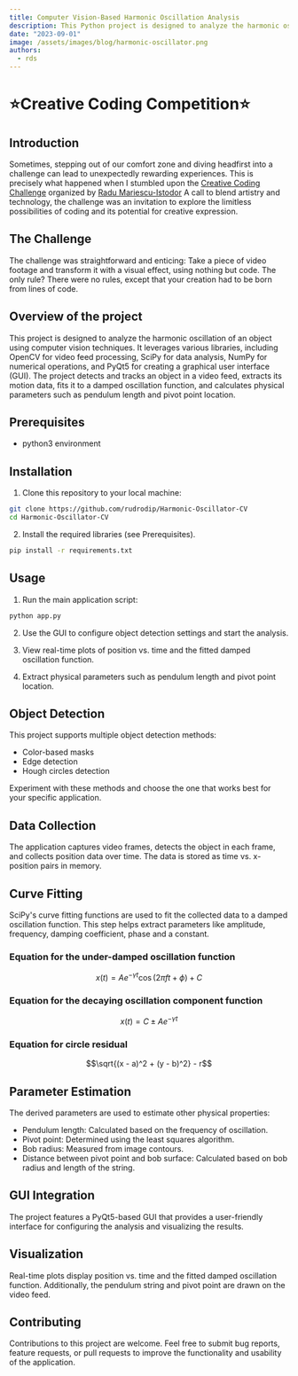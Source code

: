 ```yaml
---
title: Computer Vision-Based Harmonic Oscillation Analysis
description: This Python project is designed to analyze the harmonic oscillation of an object using computer vision techniques.
date: "2023-09-01"
image: /assets/images/blog/harmonic-oscillator.png
authors:
  - rds
---
```


# ⭐Creative Coding Competition⭐

## Introduction

Sometimes, stepping out of our comfort zone and diving headfirst into a challenge can lead to unexpectedly rewarding experiences. This is precisely what happened when I stumbled upon the [Creative Coding Challenge](https://youtu.be/qaq24krSKow) organized by [Radu Mariescu-Istodor](https://www.youtube.com/@Radu) A call to blend artistry and technology, the challenge was an invitation to explore the limitless possibilities of coding and its potential for creative expression.

## The Challenge

The challenge was straightforward and enticing: Take a piece of video footage and transform it with a visual effect, using nothing but code. The only rule? There were no rules, except that your creation had to be born from lines of code.

## Overview of the project

This project is designed to analyze the harmonic oscillation of an object using computer vision techniques. It leverages various libraries, including OpenCV for video feed processing, SciPy for data analysis, NumPy for numerical operations, and PyQt5 for creating a graphical user interface (GUI). The project detects and tracks an object in a video feed, extracts its motion data, fits it to a damped oscillation function, and calculates physical parameters such as pendulum length and pivot point location.

## Prerequisites

- python3 environment

## Installation

1. Clone this repository to your local machine:

```bash
git clone https://github.com/rudrodip/Harmonic-Oscillator-CV
cd Harmonic-Oscillator-CV
```

2. Install the required libraries (see Prerequisites).
```bash
pip install -r requirements.txt
```

## Usage

1. Run the main application script:

```bash
python app.py
```

2. Use the GUI to configure object detection settings and start the analysis.

3. View real-time plots of position vs. time and the fitted damped oscillation function.

4. Extract physical parameters such as pendulum length and pivot point location.

## Object Detection

This project supports multiple object detection methods:

- Color-based masks
- Edge detection
- Hough circles detection

Experiment with these methods and choose the one that works best for your specific application.

## Data Collection

The application captures video frames, detects the object in each frame, and collects position data over time. The data is stored as time vs. x-position pairs in memory.

## Curve Fitting

SciPy's curve fitting functions are used to fit the collected data to a damped oscillation function. This step helps extract parameters like amplitude, frequency, damping coefficient, phase and a constant.

### Equation for the under-damped oscillation function

$$x(t) = A e^{-\gamma t} \cos(2\pi f t + \phi) + C$$

### Equation for the decaying oscillation component function

$$x(t) = C \pm A e^{-\gamma t}$$

### Equation for circle residual

$$\sqrt{(x - a)^2 + (y - b)^2} - r$$

## Parameter Estimation

The derived parameters are used to estimate other physical properties:

- Pendulum length: Calculated based on the frequency of oscillation.
- Pivot point: Determined using the least squares algorithm.
- Bob radius: Measured from image contours.
- Distance between pivot point and bob surface: Calculated based on bob radius and length of the string.

## GUI Integration

The project features a PyQt5-based GUI that provides a user-friendly interface for configuring the analysis and visualizing the results.

## Visualization

Real-time plots display position vs. time and the fitted damped oscillation function. Additionally, the pendulum string and pivot point are drawn on the video feed.

## Contributing

Contributions to this project are welcome. Feel free to submit bug reports, feature requests, or pull requests to improve the functionality and usability of the application.
